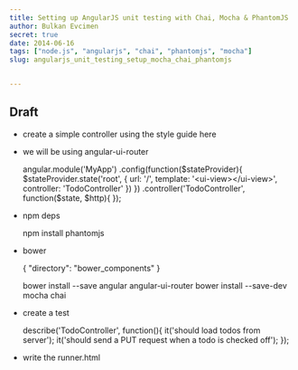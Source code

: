 ```yaml
---
title: Setting up AngularJS unit testing with Chai, Mocha & PhantomJS
author: Bulkan Evcimen
secret: true
date: 2014-06-16
tags: ["node.js", "angularjs", "chai", "phantomjs", "mocha"]
slug: angularjs_unit_testing_setup_mocha_chai_phantomjs


---
```


## Draft

* create a simple controller using the style guide here
* we will be using angular-ui-router


    angular.module('MyApp')
      .config(function($stateProvider){
        $stateProvider.state('root', {
          url: '/',
          template: '<ui-view></ui-view>',
          controller: 'TodoController'
        })
      })
      .controller('TodoController', function($state, $http){
      });


* npm deps

    npm install phantomjs

* bower


    {
        "directory": "bower_components"
    }


    bower install --save angular angular-ui-router
    bower install --save-dev mocha chai

* create a test

    describe('TodoController', function(){
      it('should load todos from server');
      it('should send a PUT request when a todo is checked off');
    });
* write the runner.html
